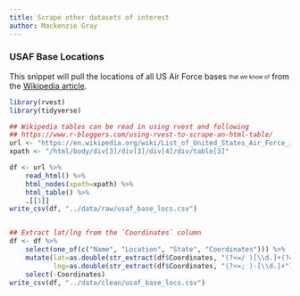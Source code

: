 ```yaml
---
title: Scrape other datasets of interest
author: Mackenzie Gray
---
```


### USAF Base Locations

This snippet will pull the locations of all US Air Force bases <sub><sup>that we know of</sup></sub> from the [Wikipedia article](https://en.wikipedia.org/wiki/List_of_United_States_Air_Force_installations).

```r
library(rvest)
library(tidyverse)

## Wikipedia tables can be read in using rvest and following
## https://www.r-bloggers.com/using-rvest-to-scrape-an-html-table/
url <- "https://en.wikipedia.org/wiki/List_of_United_States_Air_Force_installations"
xpath <- "/html/body/div[3]/div[3]/div[4]/div/table[3]"

df <- url %>%
    read_html() %>%
    html_nodes(xpath=xpath) %>%
    html_table() %>%
    .[[1]]
write_csv(df, "../data/raw/usaf_base_locs.csv")


## Extract lat/lng from the `Coordinates` column
df <- df %>%
    select(one_of(c("Name", "Location", "State", "Coordinates"))) %>%
    mutate(lat=as.double(str_extract(df$Coordinates, "(?<=/ )[\\d.]+(?=;)")),
           lng=as.double(str_extract(df$Coordinates, "(?<=; )-[\\d.]+"))) %>%
    select(-Coordinates)
write_csv(df, "../data/clean/usaf_base_locs.csv")
```
